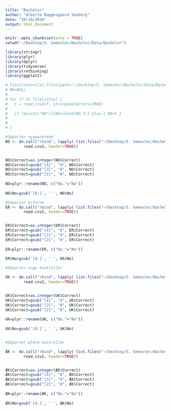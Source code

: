 ```yaml
---
title: "Bachelor"
author: "Alberte Baggesgaard Seeberg"
date: "20/10/2018"
output: html_document
---
```


```r
knitr::opts_chunk$set(echo = TRUE)
setwd("~/Desktop/5. Semester/Bachelor/Data/Bachelor")

library(stringr)
library(plyr)
library(dplyr)
library(tidyverse)
library(rethinking)
library(ggplot2)

# filelistno=list.files(path="~/Desktop/5. Semester/Bachelor/Data/Bachelor/NO", pattern="*.csv", full.names=TRUE)
# NO=NULL
# 
# for (f in filelistno) {
#   t = read_csv2(f, stringsAsFactors=TRUE)
#   
#   if (exists("NO")){NO=rbind(NO,t)} else { NO=t }
# 
# 
# }

#Importer nyopererede
NO <- do.call("rbind", lapply( list.files("~/Desktop/5. Semester/Bachelor/Data/Bachelor/NO",full=TRUE),
		read.csv2, header=TRUE))


NO$Correct=as.integer(NO$Correct)
NO$Correct=gsub("[4]", "0", NO$Correct)
NO$Correct=gsub("[3]", "0", NO$Correct)
NO$Correct=gsub("[2]", "0", NO$Correct)
  
NO=plyr::rename(NO, c("No."="No"))
  
NO$No=gsub('[0.]', ' ', NO$No)

#Importer Erfarne
ER <- do.call("rbind", lapply( list.files("~/Desktop/5. Semester/Bachelor/Data/Bachelor/Erfarne",full=TRUE),
		read.csv2, header=TRUE))


ER$Correct=as.integer(ER$Correct)
ER$Correct=gsub("[4]", "0", ER$Correct)
ER$Correct=gsub("[3]", "0", ER$Correct)
ER$Correct=gsub("[2]", "0", ER$Correct)
  
ER=plyr::rename(ER, c("No."="No"))
  
ER$No=gsub('[0.]', ' ', ER$No)

#Importer unge kontroller

UK <- do.call("rbind", lapply( list.files("~/Desktop/5. Semester/Bachelor/Data/Bachelor/KontrolUnge",full=TRUE),
		read.csv2, header=TRUE))


UK$Correct=as.integer(UK$Correct)
UK$Correct=gsub("[4]", "0", UK$Correct)
UK$Correct=gsub("[3]", "0", UK$Correct)
UK$Correct=gsub("[2]", "0", UK$Correct)
  
UK=plyr::rename(UK, c("No."="No"))
  
UK$No=gsub('[0.]', ' ', UK$No)


#Importer ældre kontroller

ÆK <- do.call("rbind", lapply( list.files("~/Desktop/5. Semester/Bachelor/Data/Bachelor/KontrolÆldre",full=TRUE),
		read.csv2, header=TRUE))


ÆK$Correct=as.integer(ÆK$Correct)
ÆK$Correct=gsub("[4]", "0", ÆK$Correct)
ÆK$Correct=gsub("[3]", "0", ÆK$Correct)
ÆK$Correct=gsub("[2]", "0", ÆK$Correct)
  
ÆK=plyr::rename(ÆK, c("No."="No"))
  
ÆK$No=gsub('[0.]', ' ', ÆK$No)

```



```r

```


```r

```
